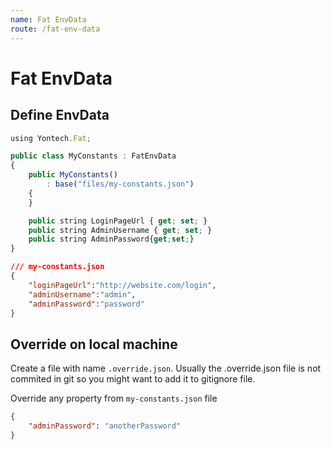 ```yaml
---
name: Fat EnvData
route: /fat-env-data
---
```


# Fat EnvData

## Define EnvData

```typescript
using Yontech.Fat;

public class MyConstants : FatEnvData
{
    public MyConstants()
        : base("files/my-constants.json")
    {
    }

    public string LoginPageUrl { get; set; }
    public string AdminUsername { get; set; }
    public string AdminPassword{get;set;}
}

```

```json 
/// my-constants.json
{
    "loginPageUrl":"http://website.com/login",
    "adminUsername":"admin",
    "adminPassword":"password"
}
```

## Override on local machine

Create a file with name `.override.json`. Usually the .override.json file is not commited in git so you might want to 
add it to gitignore file.

Override any property from `my-constants.json` file
```json
{
    "adminPassword": "anotherPassword"
}
```
